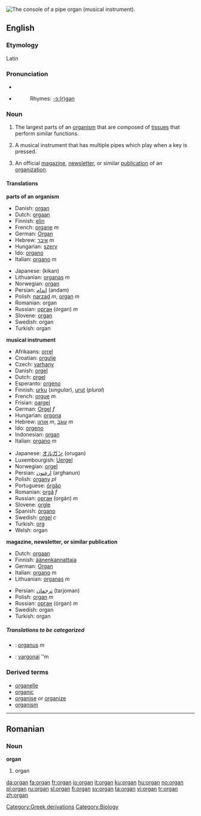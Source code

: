 {{see|Organ}}
[[Image:Pipe.organ.console.arp.jpg|thumb|right|The console of a pipe organ (musical instrument).]]
{{wikipedia}}
{{commonspar|Pipe organ}}
==English==

===Etymology===
Latin

===Pronunciation===
*{{IPA|'ɔɹ.gɛn}}
*{{audio|en-us-organ.ogg|Audio (US)}}
*:Rhymes: [[Rhymes:English:-ɔː(r)ɡən|-ɔː(r)ɡən]]

===Noun===

{{en-noun}}

# The largest parts of an [[organism]] that are composed of [[tissue]]s that perform similar functions.
# {{musici}} A musical instrument that has multiple pipes which play when a key is pressed.
#An official [[magazine]], [[newsletter]], or similar [[publication]] of an [[organization]].

====Translations====
'''parts of an organism'''
{{top}}
*Danish: [[organ]]
*Dutch: [[orgaan]] {{n}}
*Finnish: [[elin]]
*French: [[organe]] ''m''
*German: [[Organ]] {{n}}
*Hebrew: [[:he:איבר|איבר]] ''m''
*Hungarian: [[szerv]]
*Ido: [[organo]]
*Italian: [[organo]] ''m''
{{mid}}
*Japanese: {{JAchar|[[器官]]}} (kikan)
*Lithuanian: [[organas]] ''m''
*Norwegian: [[organ]]
*Persian: [[اندام]] (andam)
*Polish: [[narząd]] ''m'', [[organ]] ''m''
*Romanian: organ {{n}}
*Russian: [[орган]] (órgan) ''m''
*Slovene: [[organ]] {{m}}
*Swedish: organ {{n}}
*Turkish: organ
{{bottom}}

'''musical instrument'''
{{top}}
*Afrikaans: [[orrel]]
*Croatian: [[orgulje]]
*Czech: [[varhany]]
*Danish: [[orgel]]
*Dutch: [[orgel]] {{n}}
*Esperanto: [[orgeno]]
*Finnish: [[urku]] (''singular''), [[urut]] (''plural'')
*French: [[orgue]] ''m''
*Frisian: [[oargel]] {{n}}
*German: [[Orgel]] ''f''
*Hungarian: [[orgona]]
*Hebrew: [[:he:אורגן|אורגן]] ''m'', [[:he:עוגב|עוגב]] ''m''
*Ido: [[orgeno]]
*Indonesian: [[organ]]
*Italian: [[organo]] ''m''
{{mid}}
*Japanese: [[オルガン]] (orugan)
*Luxembourgish: [[Uergel]]
*Norwegian: [[orgel]]
*Persian: [[ارغنون]] (arghanun)
*Polish: [[organy]] ''pl''
*Portuguese: [[órgão]]
*Romanian: [[orgă]] ''f''
*Russian: [[орган]] (orgán) ''m''
*Slovene: [[orgle]] {{f}}
*Spanish: [[órgano]]
*Swedish: [[orgel]] ''c''
*Turkish: [[org]]
*Welsh: organ
{{bottom}}

'''magazine, newsletter, or similar publication'''
{{top}}
*Dutch: [[orgaan]] {{n}}
*Finnish: [[äänenkannattaja]]
*German: [[Organ]] {{n}}
*Italian: [[organo]] ''m''
*Lithuanian: [[organas]] ''m''
{{mid}}
*Persian: [[ترجمان]] (tarjoman)
*Polish: [[organ]] ''m''
*Russian: [[орган]] (órgan) ''m''
*Swedish: organ {{n}}
*Turkish: organ
{{bottom}}

=====Translations to be categorized=====
{{checktrans}}

*{{ttbc|Latin}}: [[organus]] ''m''
*{{ttbc|Lithuanian}}: [[vargonai]] ''m

===Derived terms===
* [[organelle]]
* [[organic]]
* [[organise]] or [[organize]]
* [[organism]]

----

==Romanian==

===Noun===
'''organ''' {{n}}

# organ


[[Category:Greek derivations]]
[[Category:Biology]]

[[da:organ]]
[[fa:organ]]
[[fr:organ]]
[[io:organ]]
[[it:organ]]
[[ku:organ]]
[[hu:organ]]
[[no:organ]]
[[pl:organ]]
[[ru:organ]]
[[sl:organ]]
[[fi:organ]]
[[sv:organ]]
[[ta:organ]]
[[vi:organ]]
[[tr:organ]]
[[zh:organ]]